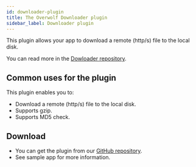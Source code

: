 ```yaml
---
id: downloader-plugin
title: The Overwolf Downloader plugin
sidebar_label: Downloader plugin
---
```



This plugin allows your app to download a remote (http/s) file to the local disk.

You can read  more in the [Dowloader repository](https://github.com/overwolf/overwolf-plugins/tree/master/plugins/downloader).

## Common uses for the plugin

This plugin enables you to:

* Download a remote (http/s) file to the local disk.
* Supports gzip.
* Supports MD5 check.

## Download

* You can get the plugin from our [GitHub repository](https://github.com/overwolf/overwolf-plugins/tree/master/plugins/downloader).
* See sample app for more information.

